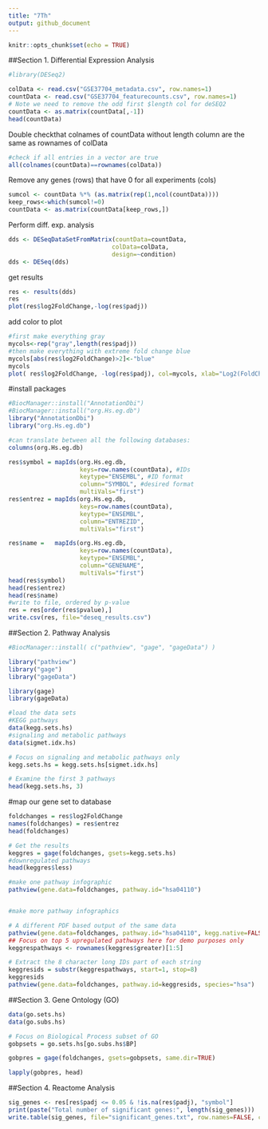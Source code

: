 ```yaml
---
title: "7Th"
output: github_document
---
```


```r
knitr::opts_chunk$set(echo = TRUE)
```

##Section 1. Differential Expression Analysis
```r
#library(DESeq2)
```

```r
colData <- read.csv("GSE37704_metadata.csv", row.names=1)
countData <- read.csv("GSE37704_featurecounts.csv", row.names=1)
# Note we need to remove the odd first $length col for deSEQ2
countData <- as.matrix(countData[,-1])
head(countData)
```
Double checkthat colnames of countData without length column are the same as rownames of colData
```r
#check if all entries in a vector are true
all(colnames(countData)==rownames(colData))
```

Remove any genes (rows) that have 0 for all experiments (cols)
```r
sumcol <- countData %*% (as.matrix(rep(1,ncol(countData))))
keep_rows<-which(sumcol!=0)
countData <- as.matrix(countData[keep_rows,])
```

Perform diff. exp. analysis
```r
dds <- DESeqDataSetFromMatrix(countData=countData,
                             colData=colData,
                             design=~condition)
dds <- DESeq(dds)
```
get results
```r
res <- results(dds)
res
plot(res$log2FoldChange,-log(res$padj))
```
add color to plot
```r
#first make everything gray
mycols<-rep("gray",length(res$padj))
#then make everything with extreme fold change blue
mycols[abs(res$log2FoldChange)>2]<-"blue"
mycols
plot( res$log2FoldChange, -log(res$padj), col=mycols, xlab="Log2(FoldChange)", ylab="-Log(P-value)" )
```

#install packages
```r
#BiocManager::install("AnnotationDbi")
#BiocManager::install("org.Hs.eg.db")
library("AnnotationDbi")
library("org.Hs.eg.db")
```
```r
#can translate between all the following databases:
columns(org.Hs.eg.db)
```

```r
res$symbol = mapIds(org.Hs.eg.db,
                    keys=row.names(countData), #IDs
                    keytype="ENSEMBL", #ID format
                    column="SYMBOL", #desired format
                    multiVals="first")
res$entrez = mapIds(org.Hs.eg.db,
                    keys=row.names(countData),
                    keytype="ENSEMBL",
                    column="ENTREZID",
                    multiVals="first")

res$name =   mapIds(org.Hs.eg.db,
                    keys=row.names(countData),
                    keytype="ENSEMBL",
                    column="GENENAME",
                    multiVals="first")
head(res$symbol)
head(res$entrez)
head(res$name)
#write to file, ordered by p-value
res = res[order(res$pvalue),]
write.csv(res, file="deseq_results.csv")
```


##Section 2. Pathway Analysis

```r
#BiocManager::install( c("pathview", "gage", "gageData") )

library("pathview")
library("gage")
library("gageData")
```


```r
library(gage)
library(gageData)

#load the data sets
#KEGG pathways 
data(kegg.sets.hs)
#signaling and metabolic pathways
data(sigmet.idx.hs)

# Focus on signaling and metabolic pathways only
kegg.sets.hs = kegg.sets.hs[sigmet.idx.hs]

# Examine the first 3 pathways
head(kegg.sets.hs, 3)
```

#map our gene set to database
```r
foldchanges = res$log2FoldChange
names(foldchanges) = res$entrez
head(foldchanges)
```

```r
# Get the results
keggres = gage(foldchanges, gsets=kegg.sets.hs)
#downregulated pathways
head(keggres$less)
```

```r
#make one pathway infographic
pathview(gene.data=foldchanges, pathway.id="hsa04110")


#make more pathway infographics

# A different PDF based output of the same data
pathview(gene.data=foldchanges, pathway.id="hsa04110", kegg.native=FALSE)
## Focus on top 5 upregulated pathways here for demo purposes only
keggrespathways <- rownames(keggres$greater)[1:5]

# Extract the 8 character long IDs part of each string
keggresids = substr(keggrespathways, start=1, stop=8)
keggresids
pathview(gene.data=foldchanges, pathway.id=keggresids, species="hsa")

```


##Section 3. Gene Ontology (GO)
```r
data(go.sets.hs)
data(go.subs.hs)

# Focus on Biological Process subset of GO
gobpsets = go.sets.hs[go.subs.hs$BP]

gobpres = gage(foldchanges, gsets=gobpsets, same.dir=TRUE)

lapply(gobpres, head)
```



##Section 4. Reactome Analysis
```r
sig_genes <- res[res$padj <= 0.05 & !is.na(res$padj), "symbol"]
print(paste("Total number of significant genes:", length(sig_genes)))
write.table(sig_genes, file="significant_genes.txt", row.names=FALSE, col.names=FALSE, quote=FALSE)
```







